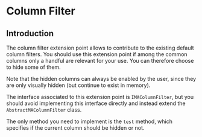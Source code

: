 =Column Filter=

==Introduction==
The column filter extension point allows to contribute to the
existing default column filters. You should use this extension point if among the common columns only a handful are relevant for your use. You can therefore choose to hide some of them.  

Note that the hidden columns can always be enabled by the user, since they are only visually hidden (but continue to exist in memory).

The interface associated to this extension point is <code>IMAColumnFilter</code>, but you should avoid implementing this interface directly and instead extend the <code>AbstractMAColumnFilter</code> class.

The only method you need to implement is the <code>test</code> method, which specifies if the current column should be hidden or not.